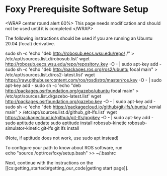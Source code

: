 # Foxy Prerequisite Software Setup

\<WRAP center round alert 60%\>
This page needs modification and should not be used until it is completed
\</WRAP\>

The following instructions should be used if you are running an Ubuntu 20.04 (focal) derivative.

  sudo sh -c 'echo "deb http://robosub.eecs.wsu.edu/repo/ /" \> /etc/apt/sources.list.d/robosub.list'
  wget http://robosub.eecs.wsu.edu/repo/repository_key -O - | sudo apt-key add -
  sudo sh -c 'echo "deb http://packages.ros.org/ros2/ubuntu focal main" \> /etc/apt/sources.list.d/ros2-latest.list'
  wget https://raw.githubusercontent.com/ros/rosdistro/master/ros.key -O - | sudo apt-key add -
  sudo sh -c 'echo "deb http://packages.osrfoundation.org/gazebo/ubuntu focal main" \> /etc/apt/sources.list.d/gazebo-latest.list'
  wget http://packages.osrfoundation.org/gazebo.key -O - | sudo apt-key add -
  sudo sh -c 'echo "deb https://packagecloud.io/github/git-lfs/ubuntu/ xenial main" \> /etc/apt/sources.list.d/github_git-lfs.list'
  wget https://packagecloud.io/github/git-lfs/gpgkey -O - | sudo apt-key add -
  sudo aptitude update
  sudo aptitude install robosub-kinetic robosub-simulator-kinetic git-lfs
  git lfs install
  
  (Note, if aptitude does not work, use sudo apt instead)
  
To configure your path to know about ROS software, run  
  echo "source /opt/ros/foxy/setup.bash" \>\> ~/.bashrc
  
Next, continue with the instructions on the [[cs:getting_started:#getting_our_code|getting start page]].
